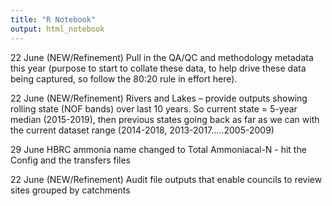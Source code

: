 ---
title: "R Notebook"
output: html_notebook
---

22 June	(NEW/Refinement) Pull in the QA/QC and methodology metadata this year (purpose to start to collate these data, to help drive these data being captured, so follow the 80:20 rule in effort here).







22 June	(NEW/Refinement) Rivers and Lakes – provide outputs showing rolling state (NOF bands) over last 10 years.  So current state = 5-year median (2015-2019), then previous states going back as far as we can with the current dataset range (2014-2018, 2013-2017…..2005-2009)   

29 June  HBRC ammonia name changed to Total Ammoniacal-N - hit the Config and the transfers files

22 June	(NEW/Refinement) Audit file outputs that enable councils to review sites grouped by catchments